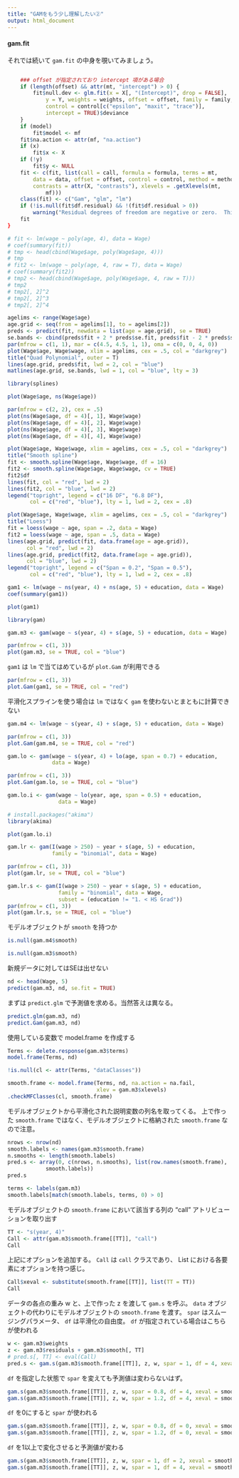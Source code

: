 ```yaml
---
title: "GAMをもう少し理解したい②"
output: html_document
---
```






#### gam.fit
それでは続いて `gam.fit` の中身を覗いてみましょう。

```r

```







```r
    ### offset が指定されており intercept 項がある場合
    if (length(offset) && attr(mt, "intercept") > 0) {
        fit$null.dev <- glm.fit(x = X[, "(Intercept)", drop = FALSE], 
            y = Y, weights = weights, offset = offset, family = family, 
            control = control[c("epsilon", "maxit", "trace")], 
            intercept = TRUE)$deviance
    }
    if (model) 
        fit$model <- mf
    fit$na.action <- attr(mf, "na.action")
    if (x) 
        fit$x <- X
    if (!y) 
        fit$y <- NULL
    fit <- c(fit, list(call = call, formula = formula, terms = mt, 
        data = data, offset = offset, control = control, method = method, 
        contrasts = attr(X, "contrasts"), xlevels = .getXlevels(mt, 
            mf)))
    class(fit) <- c("Gam", "glm", "lm")
    if (!is.null(fit$df.residual) && !(fit$df.residual > 0)) 
        warning("Residual degrees of freedom are negative or zero.  This occurs when the sum of the parametric and nonparametric degrees of freedom exceeds the number of observations.  The model is probably too complex for the amount of data available.")
    fit
}
```









```r
# fit <- lm(wage ~ poly(age, 4), data = Wage)
# coef(summary(fit))
# tmp <- head(cbind(Wage$age, poly(Wage$age, 4)))
# tmp
# fit2 <- lm(wage ~ poly(age, 4, raw = T), data = Wage)
# coef(summary(fit2))
# tmp2 <- head(cbind(Wage$age, poly(Wage$age, 4, raw = T)))
# tmp2
# tmp2[, 2]^2
# tmp2[, 2]^3
# tmp2[, 2]^4
```













```r
agelims <- range(Wage$age)
age.grid <- seq(from = agelims[1], to = agelims[2])
preds <- predict(fit, newdata = list(age = age.grid), se = TRUE)
se.bands <- cbind(preds$fit + 2 * preds$se.fit, preds$fit - 2 * preds$se.fit)
par(mfrow = c(1, 1), mar = c(4.5, 4.5, 1, 1), oma = c(0, 0, 4, 0))
plot(Wage$age, Wage$wage, xlim = agelims, cex = .5, col = "darkgrey")
title("Quad Polynomial", outer = T)
lines(age.grid, preds$fit, lwd = 2, col = "blue")
matlines(age.grid, se.bands, lwd = 1, col = "blue", lty = 3)
```




```r
library(splines)
```



```r
plot(Wage$age, ns(Wage$age))
```


```r
par(mfrow = c(2, 2), cex = .5)
plot(ns(Wage$age, df = 4)[, 1], Wage$wage)
plot(ns(Wage$age, df = 4)[, 2], Wage$wage)
plot(ns(Wage$age, df = 4)[, 3], Wage$wage)
plot(ns(Wage$age, df = 4)[, 4], Wage$wage)
```



```r
plot(Wage$age, Wage$wage, xlim = agelims, cex = .5, col = "darkgrey")
title("Smooth spline")
fit <- smooth.spline(Wage$age, Wage$wage, df = 16)
fit2 <- smooth.spline(Wage$age, Wage$wage, cv = TRUE)
fit2$df
lines(fit, col = "red", lwd = 2)
lines(fit2, col = "blue", lwd = 2)
legend("topright", legend = c("16 DF", "6.8 DF"),
       col = c("red", "blue"), lty = 1, lwd = 2, cex = .8)
```

```r
plot(Wage$age, Wage$wage, xlim = agelims, cex = .5, col = "darkgrey")
title("Loess")
fit = loess(wage ~ age, span = .2, data = Wage)
fit2 = loess(wage ~ age, span = .5, data = Wage)
lines(age.grid, predict(fit, data.frame(age = age.grid)),
      col = "red", lwd = 2)
lines(age.grid, predict(fit2, data.frame(age = age.grid)),
      col = "blue", lwd = 2)
legend("topright", legend = c("Span = 0.2", "Span = 0.5"),
       col = c("red", "blue"), lty = 1, lwd = 2, cex = .8)
```



```r
gam1 <- lm(wage ~ ns(year, 4) + ns(age, 5) + education, data = Wage)
coef(summary(gam1))
```

```r
plot(gam1)
```

```r
library(gam)
```

```r
gam.m3 <- gam(wage ~ s(year, 4) + s(age, 5) + education, data = Wage)
```

```r
par(mfrow = c(1, 3))
plot(gam.m3, se = TRUE, col = "blue")
```

`gam1` は `lm` で当てはめているが `plot.Gam` が利用できる

```r
par(mfrow = c(1, 3))
plot.Gam(gam1, se = TRUE, col = "red")
```


平滑化スプラインを使う場合は `lm` ではなく `gam` を使わないとまともに計算できない

```r
gam.m4 <- lm(wage ~ s(year, 4) + s(age, 5) + education, data = Wage)
```
```r
par(mfrow = c(1, 3))
plot.Gam(gam.m4, se = TRUE, col = "red")
```


```r
gam.lo <- gam(wage ~ s(year, 4) + lo(age, span = 0.7) + education,
              data = Wage)
```

```r
par(mfrow = c(1, 3))
plot.Gam(gam.lo, se = TRUE, col = "blue")
```


```r
gam.lo.i <- gam(wage ~ lo(year, age, span = 0.5) + education,
                data = Wage)
```

```r
# install.packages("akima")
library(akima)
```

```r
plot(gam.lo.i)
```


```r
gam.lr <- gam(I(wage > 250) ~ year + s(age, 5) + education,
              family = "binomial", data = Wage)
```

```r
par(mfrow = c(1, 3))
plot(gam.lr, se = TRUE, col = "blue")
```

```r
gam.lr.s <- gam(I(wage > 250) ~ year + s(age, 5) + education,
                family = "binomial", data = Wage, 
                subset = (education != "1. < HS Grad"))
par(mfrow = c(1, 3))
plot(gam.lr.s, se = TRUE, col = "blue")
```


モデルオブジェクトが `smooth` を持つか
```r
is.null(gam.m4$smooth)
```

```r
is.null(gam.m3$smooth)
```


新規データに対してはSEは出せない

```r
nd <- head(Wage, 5)
predict(gam.m3, nd, se.fit = TRUE)
```



まずは `predict.glm` で予測値を求める。当然答えは異なる。

```r
predict.glm(gam.m3, nd)
predict.Gam(gam.m3, nd)
```


使用している変数で model.frame を作成する

```r
Terms <- delete.response(gam.m3$terms)
model.frame(Terms, nd)
```


```r
!is.null(cl <- attr(Terms, "dataClasses"))
```

```r
smooth.frame <- model.frame(Terms, nd, na.action = na.fail, 
                            xlev = gam.m3$xlevels)
.checkMFClasses(cl, smooth.frame)
```


モデルオブジェクトから平滑化された説明変数の列名を取ってくる。
上で作った `smooth.frame` ではなく、モデルオブジェクトに格納された
`smooth.frame` なので注意。

```r
nrows <- nrow(nd)
smooth.labels <- names(gam.m3$smooth.frame)
n.smooths <- length(smooth.labels)
pred.s <- array(0, c(nrows, n.smooths), list(row.names(smooth.frame), 
            smooth.labels))
pred.s
```



```r
terms <- labels(gam.m3)
smooth.labels[match(smooth.labels, terms, 0) > 0]
```

モデルオブジェクトの `smooth.frame` において該当する列の "call" アトリビューションを取り出す
```r
TT <- "s(year, 4)"
Call <- attr(gam.m3$smooth.frame[[TT]], "call")
Call
```

上記にオプションを追加する。 `Call` は `call` クラスであり、
List における各要素にオプションを持つ感じ。

```r
Call$xeval <- substitute(smooth.frame[[TT]], list(TT = TT))
Call
```


データの各点の重み w と、上で作った z を渡して `gam.s` を呼ぶ。
`data` オブジェクトの代わりにモデルオブジェクトの `smooth.frame` を渡す。
`spar` はスムージングパラメータ、 `df` は平滑化の自由度。 `df` が指定されている場合はこちらが使われる

```r
w <- gam.m3$weights
z <- gam.m3$residuals + gam.m3$smooth[, TT]
# pred.s[, TT] <- eval(Call)
pred.s <- gam.s(gam.m3$smooth.frame[[TT]], z, w, spar = 1, df = 4, xeval = smooth.frame[[TT]])
```


`df` を指定した状態で `spar` を変えても予測値は変わらないはず。

```r
gam.s(gam.m3$smooth.frame[[TT]], z, w, spar = 0.8, df = 4, xeval = smooth.frame[[TT]])
gam.s(gam.m3$smooth.frame[[TT]], z, w, spar = 1.2, df = 4, xeval = smooth.frame[[TT]])
```

`df` を0にすると `spar` が使われる

```r
gam.s(gam.m3$smooth.frame[[TT]], z, w, spar = 0.8, df = 0, xeval = smooth.frame[[TT]])
gam.s(gam.m3$smooth.frame[[TT]], z, w, spar = 1.2, df = 0, xeval = smooth.frame[[TT]])
```

`df` を1以上で変化させると予測値が変わる

```r
gam.s(gam.m3$smooth.frame[[TT]], z, w, spar = 1, df = 2, xeval = smooth.frame[[TT]])
gam.s(gam.m3$smooth.frame[[TT]], z, w, spar = 1, df = 4, xeval = smooth.frame[[TT]])
```


